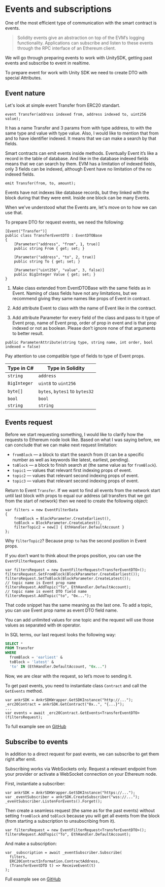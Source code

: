 
# Events and subscriptions

One of the most efficient type of communication with the smart contract is events. 

>Solidity events give an abstraction on top of the EVM’s logging functionality. Applications can subscribe and listen to these events through the RPC interface of an Ethereum client.

We will go through preparing events to work with UnitySDK, getting past events and subscribe to event in realtime.

To prepare event for work with Unity SDK we need to create DTO with special Attributes.

## Event nature

Let's look at simple event Transfer from ERC20 standart.

```
event Transfer(address indexed from, address indexed to, uint256 value);
```

It has a name Transfer and 3 params from with type address, to with the same type and value with type value. Also, I would like to mention that from and to have identifier indexed. It means that we can make a search by that fields.

Smart contracts can emit events inside methods. Eventually Event it’s like a record in the table of database. And like in the database indexed fields means that we can search by them. EVM has a limitation of indexed fields, only 3 fields can be indexed, although Event have no limitation of the no indexed fields.

```
emit Transfer(from, to, amount);
```

Events have not indexes like database records, but they linked with the block during that they were emit. Inside one block can be many Events.

When we've understood what the Events are, let's move on to how we can use that.

To prepare DTO for request events, we need the following:

```
[Event("Transfer")]
public class TransferEventDTO : EventDTOBase
{
	[Parameter("address", "from", 1, true)]
	public string From { get; set; }

	[Parameter("address", "to", 2, true)]
	public string To { get; set; }

	[Parameter("uint256", "value", 3, false)]
	public BigInteger Value { get; set; }
}
```

1. Make class extended from EventDTOBase with the same fields as in Event. Naming of class fields have not any limitations, but we recommend giving they same names like props of Event in contract.

2. Add attribute Event to class with the name of Event like in the contract.

3. Add attribute Parameter for every field of the class and pass to it type of Event prop, name of Event prop, order of prop in event and is that prop indexed or not as boolean. Please don’t ignore none of that arguments to better result.

```
public ParameterAttribute(string type, string name, int order, bool indexed = false)
```

<Callout type="warning" emoji="❗">
Pay attention to use compatible type of fields to type of Event props.
</Callout>

| Type in C#   | Type in Solidity               |
|--------------|--------------------------------|
| `string`     | `address`                      |
| `BigInteger` | `uint8` to `uint256`           |
| `byte[]`     | `bytes`, `bytes1` to `bytes32` |
| `bool`       | `bool`                         |
| `string`     | `string`                       |

## Events request

Before we start requesting something, I would like to clarify how the requests to Ethereum node look like. Based on what I was saying before, we can conclude that we can make next request limitation:

* `fromBlock` — a block to start the search from (it can be a specific number as well as keywords like latest, earliest, pending).
* `toBlock` — a block to finish search at (the same value as for `fromBlock`).
* `topic1` — values that relevant first indexing props of event.
* `topic2` — values that relevant second indexing props of event.
* `topic3` — values that relevant second indexing props of event.

Return to Event `Transfer`. If we want to find all events from the network start until last block with props to equal our address (all transfers that we got from the start of network) then we need to create the following object:

```
var filters = new EventFilterData
{
	fromBlock = BlockParameter.CreateEarliest(),
	toBlock = BlockParameter.CreateLatest(),
	filterTopic2 = new[] { EthHandler.DefaultAccount }
};
```

Why `filterTopic2`? Because prop `to` has the second position in Event props.

If you don’t want to think about the props position, you can use the `EventFilterRequest` class.

```
var filtersRequest = new EventFilterRequest<TransferEventDTO>();
filtersRequest.SetFromBlock(BlockParameter.CreateEarliest());
filtersRequest.SetToBlock(BlockParameter.CreateLatest());
// topic name is Event prop name
filtersRequest.AddTopic("To", EthHandler.DefaultAccount);
// topic name is event DTO field name
filtersRequest.AddTopic("to", "0x...");
```

That code snippet has the same meaning as the last one. To add a topic, you can use Event prop name as event DTO field name.

You can add unlimited values for one topic and the request will use those values as separated with `OR` operator.

In SQL terms, our last request looks the following way:

```sql
SELECT *
FROM Transfer
WHERE
  fromBlock = 'earliest' &
  toBlock = 'latest' &
  'to' IN (EthHandler.DefaultAccount, "0x...")
```

Now, we are clear with the request, so let’s move to sending it.

To get past events, you need to instantiate class `Contract` and call the `GetEvents` method.

```
var ankrSDK = AnkrSDKWrapper.GetSDKInstance("http://...");
_erc20Contract = ankrSDK.GetContract("0x..", "{...}");
...
var events = await _erc20Contract.GetEvents<TransferEventDTO>(filtersRequest);
```

To full example see on [GitHub](https://github.com/Ankr-network/game-unity-sdk/blob/e5512440b1b5f10baec3299a8e0611ce28c2b100/Assets/AnkrSDK/Examples/Scripts/ERC20Example/ERC20Example.cs#L88)

## Subscribe to events

In addition to a direct request for past events, we can subscribe to get them right after emit.

<Callout type="warning" emoji="❗">
Subscribing works via WebSockets only. Request a relevant endpoint from your provider or activate a WebSocket connection on your Ethereum node.
</Callout>

First, instantiate a subscriber:

```
var ankrSDK = AnkrSDKWrapper.GetSDKInstance("https://...");
var _eventSubscriber = ankrSDK.CreateSubscriber("wss://...");
_eventSubscriber.ListenForEvents().Forget();
```

Then create a seamless request (the same as for the past events) without setting `fromBlock` and `toBlock` because you will get all events from the block (from starting a subscription to unsubscribing from it).

```
var filtersRequest = new EventFilterRequest<TransferEventDTO>();
filtersRequest.AddTopic("To", EthHandler.DefaultAccount);
```

And make a subscription:

```
var _subscription = await _eventSubscriber.Subscribe(
  filters,
  ERC20ContractInformation.ContractAddress, 
  (TransferEventDTO t) => ReceiveEvent(t)
);
```

Full example see on [GitHub](https://github.com/Ankr-network/game-unity-sdk/blob/master/Assets/AnkrSDK/Examples/Scripts/EventListenerExample/EventListenerExample.cs)
